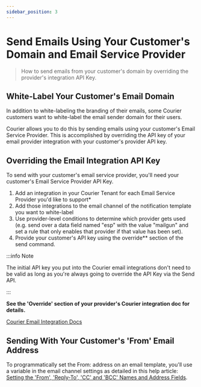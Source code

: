 ```yaml
---
sidebar_position: 3
---
```


# Send Emails Using Your Customer's Domain and Email Service Provider

> How to send emails from your customer's domain by overriding the provider's integration API Key.

## White-Label Your Customer's Email Domain

In addition to white-labeling the branding of their emails, some Courier customers want to white-label the email sender domain for their users.

Courier allows you to do this by sending emails using your customer's Email Service Provider. This is accomplished by overriding the API key of your email provider integration with your customer's provider API key.

## Overriding the Email Integration API Key

To send with your customer's email service provider, you'll need your customer's Email Service Provider API Key.

1. Add an integration in your Courier Tenant for each Email Service Provider you'd like to support*
2. Add those integrations to the email channel of the notification template you want to white-label
3. Use provider-level conditions to determine which provider gets used (e.g. send over a data field named "esp" with the value "mailgun" and set a rule that only enables that provider if that value has been set). 
4. Provide your customer's API key using the override** section of the send command.

:::info Note

The initial API key you put into the Courier email integrations don't need to be valid as long as you're always going to override the API Key via the Send API.

:::

**See the 'Override' section of your provider's Courier integration doc for details.**

[Courier Email Integration Docs](/guides/providers/email)

## Sending With Your Customer's 'From' Email Address

To programmatically set the From: address on an email template, you'll use a variable in the email channel settings as detailed in this help article: [Setting the 'From', 'Reply-To', 'CC' and 'BCC' Names and Address Fields](../notification-settings/email-fields.mdx).